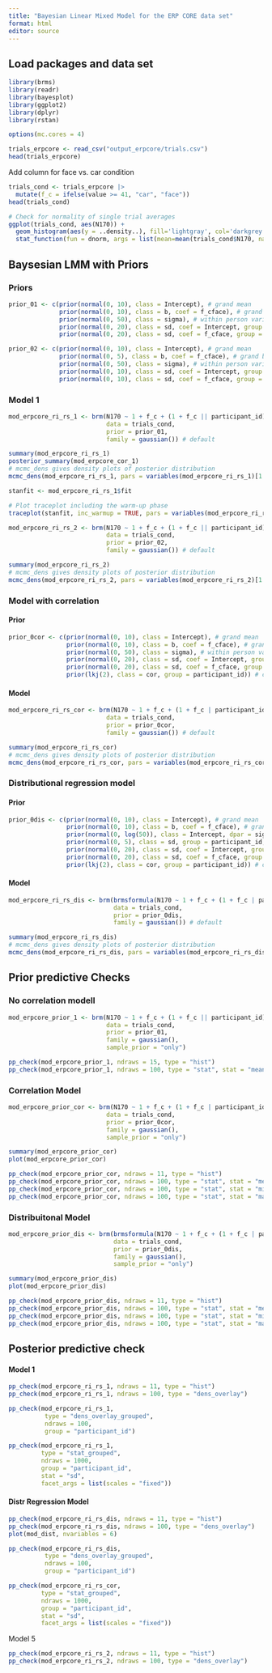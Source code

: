 ```yaml
---
title: "Bayesian Linear Mixed Model for the ERP CORE data set"
format: html
editor: source
---
```


## Load packages and data set

```r
library(brms)
library(readr)
library(bayesplot)
library(ggplot2)
library(dplyr)
library(rstan)

options(mc.cores = 4)
```

```r
trials_erpcore <- read_csv("output_erpcore/trials.csv")
head(trials_erpcore)
```

Add column for face vs. car condition
```r
trials_cond <- trials_erpcore |>
  mutate(f_c = ifelse(value >= 41, "car", "face"))
head(trials_cond)
```

```r
# Check for normality of single trial averages
ggplot(trials_cond, aes(N170)) +
  geom_histogram(aes(y = ..density..), fill='lightgray', col='darkgrey') +
  stat_function(fun = dnorm, args = list(mean=mean(trials_cond$N170, na.rm = TRUE), sd=sd(trials_cond$N170, na.rm = TRUE)))
```


## Baysesian LMM with Priors
### Priors

```r
prior_01 <- c(prior(normal(0, 10), class = Intercept), # grand mean
              prior(normal(0, 10), class = b, coef = f_cface), # grand beta
              prior(normal(0, 50), class = sigma), # within person variation
              prior(normal(0, 20), class = sd, coef = Intercept, group = participant_id), # between person variation in mean 
              prior(normal(0, 20), class = sd, coef = f_cface, group = participant_id)) # between person variation in slope
```

```r
prior_02 <- c(prior(normal(0, 10), class = Intercept), # grand mean
              prior(normal(0, 5), class = b, coef = f_cface), # grand beta
              prior(normal(0, 50), class = sigma), # within person variation
              prior(normal(0, 10), class = sd, coef = Intercept, group = participant_id), # between person variation in mean 
              prior(normal(0, 10), class = sd, coef = f_cface, group = participant_id)) # between person variation in slope
```


### Model 1

```r
mod_erpcore_ri_rs_1 <- brm(N170 ~ 1 + f_c + (1 + f_c || participant_id),
                           data = trials_cond, 
                           prior = prior_01,
                           family = gaussian()) # default
```

```r
summary(mod_erpcore_ri_rs_1)
posterior_summary(mod_erpcore_cor_1)
# mcmc_dens gives density plots of posterior distribution
mcmc_dens(mod_erpcore_ri_rs_1, pars = variables(mod_erpcore_ri_rs_1)[1:5])

stanfit <- mod_erpcore_ri_rs_1$fit

# Plot traceplot including the warm-up phase
traceplot(stanfit, inc_warmup = TRUE, pars = variables(mod_erpcore_ri_rs_1)[1:5])
```

```r
mod_erpcore_ri_rs_2 <- brm(N170 ~ 1 + f_c + (1 + f_c || participant_id),
                           data = trials_cond, 
                           prior = prior_02,
                           family = gaussian()) # default
```

```r
summary(mod_erpcore_ri_rs_2)
# mcmc_dens gives density plots of posterior distribution
mcmc_dens(mod_erpcore_ri_rs_2, pars = variables(mod_erpcore_ri_rs_2)[1:5])
```

### Model with correlation

#### Prior

```r
prior_0cor <- c(prior(normal(0, 10), class = Intercept), # grand mean
                prior(normal(0, 10), class = b, coef = f_cface), # grand beta
                prior(normal(0, 50), class = sigma), # within person variation
                prior(normal(0, 20), class = sd, coef = Intercept, group = participant_id), # between person variation in mean 
                prior(normal(0, 20), class = sd, coef = f_cface, group = participant_id), # between person variation in slope
                prior(lkj(2), class = cor, group = participant_id)) # correlation between random intercept and random slope
```


#### Model

```r
mod_erpcore_ri_rs_cor <- brm(N170 ~ 1 + f_c + (1 + f_c | participant_id),
                           data = trials_cond, 
                           prior = prior_0cor,
                           family = gaussian()) # default
```

```r
summary(mod_erpcore_ri_rs_cor)
# mcmc_dens gives density plots of posterior distribution
mcmc_dens(mod_erpcore_ri_rs_cor, pars = variables(mod_erpcore_ri_rs_cor)[1:6])
```


### Distributional regression model

#### Prior

```r
prior_0dis <- c(prior(normal(0, 10), class = Intercept), # grand mean
                prior(normal(0, 10), class = b, coef = f_cface), # grand beta
                prior(normal(0, log(50)), class = Intercept, dpar = sigma),
                prior(normal(0, 5), class = sd, group = participant_id, dpar = sigma), 
                prior(normal(0, 20), class = sd, coef = Intercept, group = participant_id), # between person variation in mean 
                prior(normal(0, 20), class = sd, coef = f_cface, group = participant_id), # between person variation in slope
                prior(lkj(2), class = cor, group = participant_id)) # correlation between random intercept and random slope
```


#### Model

```r
mod_erpcore_ri_rs_dis <- brm(brmsformula(N170 ~ 1 + f_c + (1 + f_c | participant_id), sigma ~ 1 + (1 | participant_id)),
                             data = trials_cond, 
                             prior = prior_0dis,
                             family = gaussian()) # default
```

```r
summary(mod_erpcore_ri_rs_dis)
# mcmc_dens gives density plots of posterior distribution
mcmc_dens(mod_erpcore_ri_rs_dis, pars = variables(mod_erpcore_ri_rs_dis)[1:7])
```

## Prior predictive Checks

### No correlation modell

```r
mod_erpcore_prior_1 <- brm(N170 ~ 1 + f_c + (1 + f_c || participant_id),
                           data = trials_cond, 
                           prior = prior_01,
                           family = gaussian(),
                           sample_prior = "only") 
```

```r
pp_check(mod_erpcore_prior_1, ndraws = 15, type = "hist")
pp_check(mod_erpcore_prior_1, ndraws = 100, type = "stat", stat = "mean")

```


### Correlation Model

```r
mod_erpcore_prior_cor <- brm(N170 ~ 1 + f_c + (1 + f_c | participant_id),
                           data = trials_cond, 
                           prior = prior_0cor,
                           family = gaussian(),
                           sample_prior = "only") 
```

```r
summary(mod_erpcore_prior_cor)
plot(mod_erpcore_prior_cor)
```

```r
pp_check(mod_erpcore_prior_cor, ndraws = 11, type = "hist")
pp_check(mod_erpcore_prior_cor, ndraws = 100, type = "stat", stat = "mean")
pp_check(mod_erpcore_prior_cor, ndraws = 100, type = "stat", stat = "min")
pp_check(mod_erpcore_prior_cor, ndraws = 100, type = "stat", stat = "max")
```

### Distribuitonal Model

```r
mod_erpcore_prior_dis <- brm(brmsformula(N170 ~ 1 + f_c + (1 + f_c | participant_id), sigma ~ 1 + (1 | participant_id)),
                             data = trials_cond, 
                             prior = prior_0dis,
                             family = gaussian(),
                             sample_prior = "only")
```

```r
summary(mod_erpcore_prior_dis)
plot(mod_erpcore_prior_dis)
```

```r
pp_check(mod_erpcore_prior_dis, ndraws = 11, type = "hist")
pp_check(mod_erpcore_prior_dis, ndraws = 100, type = "stat", stat = "mean")
pp_check(mod_erpcore_prior_dis, ndraws = 100, type = "stat", stat = "min")
pp_check(mod_erpcore_prior_dis, ndraws = 100, type = "stat", stat = "max")
```

## Posterior predictive check

#### Model 1

```r
pp_check(mod_erpcore_ri_rs_1, ndraws = 11, type = "hist")
pp_check(mod_erpcore_ri_rs_1, ndraws = 100, type = "dens_overlay")
```

```r
pp_check(mod_erpcore_ri_rs_1,
          type = "dens_overlay_grouped",
          ndraws = 100,
          group = "participant_id")
```

```r
pp_check(mod_erpcore_ri_rs_1,
         type = "stat_grouped",
         ndraws = 1000,
         group = "participant_id",
         stat = "sd",
         facet_args = list(scales = "fixed"))
```

#### Distr Regression Model

```r
pp_check(mod_erpcore_ri_rs_dis, ndraws = 11, type = "hist")
pp_check(mod_erpcore_ri_rs_dis, ndraws = 100, type = "dens_overlay")
plot(mod_dist, nvariables = 6)
```


```r
pp_check(mod_erpcore_ri_rs_dis,
          type = "dens_overlay_grouped",
          ndraws = 100,
          group = "participant_id")
```

```r
pp_check(mod_erpcore_ri_rs_cor,
         type = "stat_grouped",
         ndraws = 1000,
         group = "participant_id",
         stat = "sd",
         facet_args = list(scales = "fixed"))
```


Model 5

```r
pp_check(mod_erpcore_ri_rs_2, ndraws = 11, type = "hist")
pp_check(mod_erpcore_ri_rs_2, ndraws = 100, type = "dens_overlay")
```

